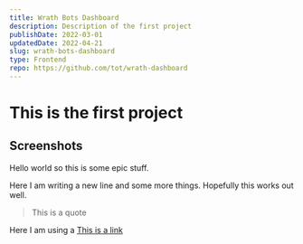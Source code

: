 ```yaml
---
title: Wrath Bots Dashboard
description: Description of the first project
publishDate: 2022-03-01
updatedDate: 2022-04-21
slug: wrath-bots-dashboard
type: Frontend
repo: https://github.com/tot/wrath-dashboard
---
```



# This is the first project

## Screenshots

Hello world so this is some epic stuff.

Here I am writing a new line and some more things. Hopefully this works out well.

> This is a quote

Here I am using a [This is a link](https://www.google.com)
